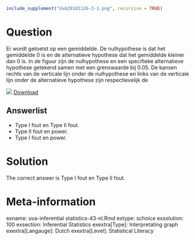 ```r
include_supplement("UvA20101126-3-1.png", recursive = TRUE)
```

Question
========

Er wordt getoetst op een gemiddelde. De nulhypothese is dat het gemiddelde 0 is en de alternatieve hypothese dat het gemiddelde kleiner dan 0 is. In de figuur zijn de nulhypothese en een specifieke alternatieve hypothese getekend samen met een grenswaarde bij 0.05. De kansen rechts van de verticale lijn onder de nulhypothese en links van de verticale lijn onder de alternatieve hypothese zijn respectievelijk de

![](UvA20101126-3-1.png)
[Download](UvA20101126-3-1.png)

Answerlist
----------
* Type I fout en Type II fout.
* Type II fout en power.
* Type I fout en power.

Solution
========

The correct answer is  Type I fout en Type II fout.

Meta-information
================
exname: uva-inferential statistics-43-nl.Rmd
extype: schoice
exsolution: 100
exsection: Inferential Statistics
exextra[Type]: Interpretating graph
exextra[Langauge]: Dutch
exextra[Level]: Statistical Literacy

